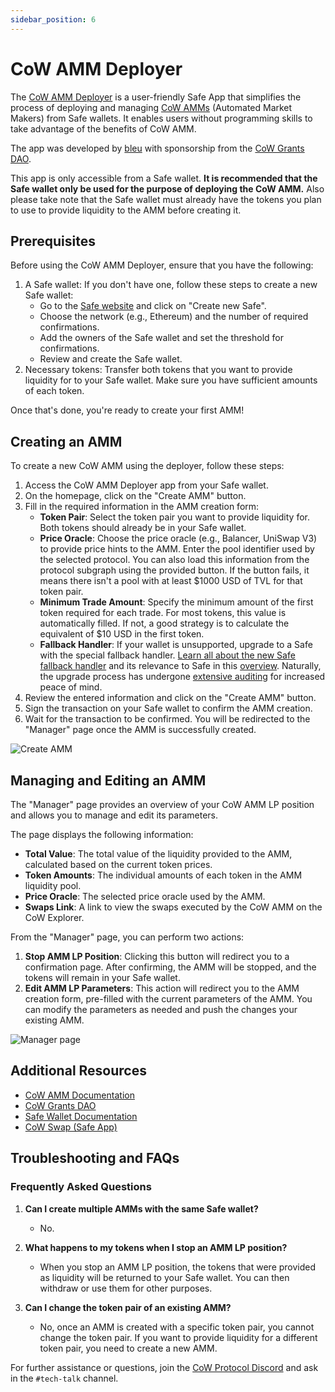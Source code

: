 ```yaml
---
sidebar_position: 6
---
```


# CoW AMM Deployer
The [CoW AMM Deployer](https://app.safe.global/share/safe-app?appUrl=https%3A%2F%2Fdeploy-cow-amm.bleu.fi&chain=et) is a user-friendly Safe App that simplifies the process of deploying and managing [CoW AMMs](https://cow.fi/cow-amm) (Automated Market Makers) from Safe wallets. It enables users without programming skills to take advantage of the benefits of CoW AMM. 

The app was developed by [bleu](https://github.com/bleu-fi) with sponsorship from the [CoW Grants DAO](https://grants.cow.fi/).

This app is only accessible from a Safe wallet. **It is recommended that the Safe wallet only be used for the purpose of deploying the CoW AMM.** Also please take note that the Safe wallet must already have the tokens you plan to use to provide liquidity to the AMM before creating it.

## Prerequisites
Before using the CoW AMM Deployer, ensure that you have the following:
1. A Safe wallet: If you don't have one, follow these steps to create a new Safe wallet:
   - Go to the [Safe website](https://app.safe.global/welcome) and click on "Create new Safe".
   - Choose the network (e.g., Ethereum) and the number of required confirmations.
   - Add the owners of the Safe wallet and set the threshold for confirmations.
   - Review and create the Safe wallet.
2. Necessary tokens: Transfer both tokens that you want to provide liquidity for to your Safe wallet. Make sure you have sufficient amounts of each token.

Once that's done, you're ready to create your first AMM!

## Creating an AMM
To create a new CoW AMM using the deployer, follow these steps:
1. Access the CoW AMM Deployer app from your Safe wallet.
2. On the homepage, click on the "Create AMM" button.
3. Fill in the required information in the AMM creation form:
   - **Token Pair**: Select the token pair you want to provide liquidity for. Both tokens should already be in your Safe wallet.
   - **Price Oracle**: Choose the price oracle (e.g., Balancer, UniSwap V3) to provide price hints to the AMM. Enter the pool identifier used by the selected protocol. You can also load this information from the protocol subgraph using the provided button. If the button fails, it means there isn't a pool with at least $1000 USD of TVL for that token pair.
   - **Minimum Trade Amount**: Specify the minimum amount of the first token required for each trade. For most tokens, this value is automatically filled. If not, a good strategy is to calculate the equivalent of $10 USD in the first token.
   - **Fallback Handler**: If your wallet is unsupported, upgrade to a Safe with the special fallback handler. [Learn all about the new Safe fallback handler](https://blog.cow.fi/all-you-need-to-know-about-cow-swaps-new-safe-fallback-handler-8ef0439925d1) and its relevance to Safe in this [overview](https://help.safe.global/en/articles/40838-what-is-a-fallback-handler-and-how-does-it-relate-to-safe). Naturally, the upgrade process has undergone [extensive auditing](https://github.com/cowprotocol/composable-cow/tree/ab3addad9bc05acdbf5fb040eb5c336209b58e31/audits) for increased peace of mind.
4. Review the entered information and click on the "Create AMM" button.
5. Sign the transaction on your Safe wallet to confirm the AMM creation.
6. Wait for the transaction to be confirmed. You will be redirected to the "Manager" page once the AMM is successfully created.

![Create AMM](/img/cowammdeployer/create-amm.png)

## Managing and Editing an AMM
The "Manager" page provides an overview of your CoW AMM LP position and allows you to manage and edit its parameters.

The page displays the following information:
- **Total Value**: The total value of the liquidity provided to the AMM, calculated based on the current token prices.
- **Token Amounts**: The individual amounts of each token in the AMM liquidity pool.
- **Price Oracle**: The selected price oracle used by the AMM.
- **Swaps Link**: A link to view the swaps executed by the CoW AMM on the CoW Explorer.

From the "Manager" page, you can perform two actions:
1. **Stop AMM LP Position**: Clicking this button will redirect you to a confirmation page. After confirming, the AMM will be stopped, and the tokens will remain in your Safe wallet.
2. **Edit AMM LP Parameters**: This action will redirect you to the AMM creation form, pre-filled with the current parameters of the AMM. You can modify the parameters as needed and push the changes your existing AMM.

![Manager page](/img/cowammdeployer/manager.png)

## Additional Resources
- [CoW AMM Documentation](https://cow.fi/cow-amm)
- [CoW Grants DAO](https://grants.cow.fi/)
- [Safe Wallet Documentation](https://help.safe.global/)
- [CoW Swap (Safe App)](https://app.safe.global/share/safe-app?appUrl=https%3A%2F%2Fswap.cow.fi&chain=eth)

## Troubleshooting and FAQs

### Frequently Asked Questions
1. **Can I create multiple AMMs with the same Safe wallet?**
   - No.

2. **What happens to my tokens when I stop an AMM LP position?**
   - When you stop an AMM LP position, the tokens that were provided as liquidity will be returned to your Safe wallet. You can then withdraw or use them for other purposes.

3. **Can I change the token pair of an existing AMM?**
   - No, once an AMM is created with a specific token pair, you cannot change the token pair. If you want to provide liquidity for a different token pair, you need to create a new AMM.

For further assistance or questions, join the [CoW Protocol Discord](https://discord.com/invite/cowprotocol) and ask in the `#tech-talk` channel.
